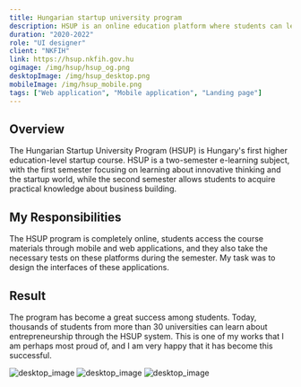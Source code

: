 ```yaml
---
title: Hungarian startup university program
description: HSUP is an online education platform where students can learn about startups. It’s available on almost every hungarian university and used by thousands of students every semester.
duration: "2020-2022"
role: "UI designer"
client: "NKFIH"
link: https://hsup.nkfih.gov.hu
ogimage: /img/hsup/hsup_og.png
desktopImage: /img/hsup_desktop.png
mobileImage: /img/hsup_mobile.png
tags: ["Web application", "Mobile application", "Landing page"]
---
```


## Overview

The Hungarian Startup University Program (HSUP) is Hungary's first higher education-level
startup course. HSUP is a two-semester e-learning subject, with the first semester
focusing on learning about innovative thinking and the startup world, while the second
semester allows students to acquire practical knowledge about business building.

## My Responsibilities

The HSUP program is completely online, students access the course materials through
mobile and web applications, and they also take the necessary tests on these platforms
during the semester. My task was to design the interfaces of these applications.

## Result

The program has become a great success among students. Today, thousands
of students from more than 30 universities can learn about entrepreneurship through
the HSUP system. This is one of my works that I am perhaps most proud of, and I am
very happy that it has become this successful.

<Fade triggerOnce>
  <Image
    src="/img/hsup/mobile_screens.png"
    alt="desktop_image"
    width={1200}
    height={600}
    className="mt-[76px] w-full max-w-3xl"
  />
</Fade>

<Fade triggerOnce>
  <Image
    src="/img/hsup/dashboard.png"
    alt="desktop_image"
    width={1200}
    height={600}
    className="md:mt-[76px] w-full max-w-3xl"
  />
</Fade>

<Fade triggerOnce>
  <Image
    src="/img/hsup/mobile_screens2.png"
    alt="desktop_image"
    width={1200}
    height={600}
    className="md:mt-[76px] w-full max-w-3xl"
  />
</Fade>
